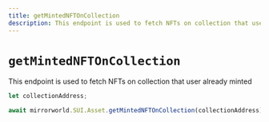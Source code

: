 ```yaml
---
title: getMintedNFTOnCollection
description: This endpoint is used to fetch NFTs on collection that user already minted
---
```


# `getMintedNFTOnCollection`
This endpoint is used to fetch NFTs on collection that user already minted

```js
let collectionAddress;

await mirrorworld.SUI.Asset.getMintedNFTOnCollection(collectionAddress)
```
